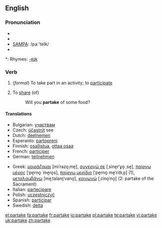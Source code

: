 ==English==

===Pronunciation===
* {{enPR|pär-tāk'}}
* {{IPA|/pɑː(r)'teɪk/}}
* [[w:SAMPA|SAMPA]]: /pa:'teIk/
* {{audio|en-us-partake.ogg|Audio (US)}}

*: Rhymes: [[Rhymes:English:-eɪk|-eɪk]]

===Verb===
{{en-verb|partakes|partaking|partook|partaken}}

#{{intransitive}} (''formal'') To take part in an activity; to [[participate]]
#{{intransitive}} To [[share]] (of)
#:Will you '''partake''' of some food?

====Translations====
{{trans-top|to take part in an activity}}
* Bulgarian: [[участвам]]
* Czech: [[účastnit]] see
* Dutch: [[deelnemen]]
* Esperanto: [[partopreni]]
*Finnish: [[osallistua]], [[ottaa osaa]]
* French: [[participer]]
* German: [[teilnehmen]]
{{trans-mid}}
* Greek: [[μοιράζομαι]] [miˈrazo̞ˌme̞], [[συνεργώ σε]] [ˌsine̞rˈɣo̞ ˌse̞], [[παίρνω μέρος]] [ˈpe̞rno̞ ˈme̞ro̞s], [[παίρνω μερίδιο]] [ˈpe̞rno̞ me̞ˈriðiˌo̞] (1), [[μεταλαμβάνω]] [me̞ˌtalaɱˈvano̞], [[κοινωνώ]] [ˌcino̞ˈno̞] (2: partake of the Sacrament)
* Italian: [[partecipare]]
* Polish: [[uczestniczyć]]
* Spanish: [[participar]]
* Swedish: [[delta]]
{{trans-bottom}}

[[el:partake]]
[[fa:partake]]
[[fr:partake]]
[[io:partake]]
[[pl:partake]]
[[te:partake]]
[[vi:partake]]
[[uk:partake]]
[[zh:partake]]